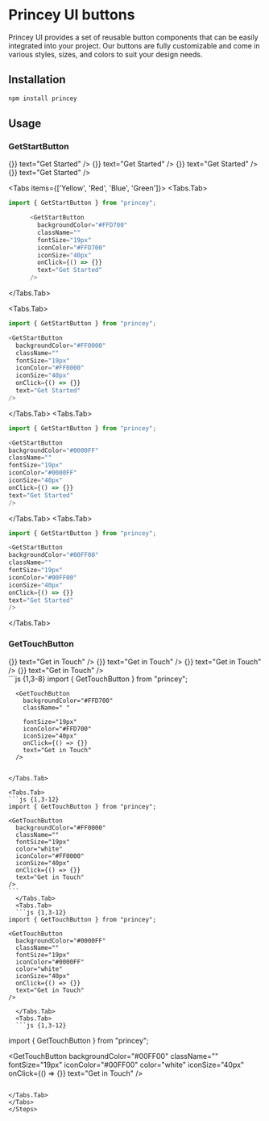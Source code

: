 
# Princey UI buttons

Princey UI provides a set of reusable button components that can be easily integrated into your project. Our buttons are fully customizable and come in various styles, sizes, and colors to suit your design needs.

## Installation

```sh npm2yarn
npm install princey
```

## Usage

<Steps>

### GetStartButton

<div className="flex flex-wrap py-10 gap-3 justify-center">
  <GetStartButton
    backgroundColor="#FFD700"
    className=""
    fontSize="19px"
    iconColor="#FFD700"
    iconSize="40px"
    onClick={() => {}}
    text="Get Started"
  />
  <GetStartButton
    backgroundColor="#FF0000"
    className=""
    fontSize="19px"
    iconColor="#FF0000"
    iconSize="40px"
    onClick={() => {}}
    text="Get Started"
  />
  <GetStartButton
    backgroundColor="#0000FF"
    className=""
    fontSize="19px"
    iconColor="#0000FF"
    iconSize="40px"
    onClick={() => {}}
    text="Get Started"
  />
  <GetStartButton
    backgroundColor="#00FF00"
    className=""
    fontSize="19px"
    iconColor="#00FF00"
    iconSize="40px"
    onClick={() => {}}
    text="Get Started"
  />
</div>

<Tabs items={['Yellow', 'Red', 'Blue', 'Green']}>
  <Tabs.Tab>
```js {1,3-11}
import { GetStartButton } from "princey";

      <GetStartButton
        backgroundColor="#FFD700"
        className=""
        fontSize="19px"
        iconColor="#FFD700"
        iconSize="40px"
        onClick={() => {}}
        text="Get Started"
      />

````
</Tabs.Tab>

<Tabs.Tab>
```js {1,3-11}
import { GetStartButton } from "princey";

<GetStartButton
  backgroundColor="#FF0000"
  className=""
  fontSize="19px"
  iconColor="#FF0000"
  iconSize="40px"
  onClick={() => {}}
  text="Get Started"
/>
```
  </Tabs.Tab>
  <Tabs.Tab>
  ```js {1,3-11}
import { GetStartButton } from "princey";

<GetStartButton
  backgroundColor="#0000FF"
  className=""
  fontSize="19px"
  iconColor="#0000FF"
  iconSize="40px"
  onClick={() => {}}
  text="Get Started"
/>
```


  </Tabs.Tab>
  <Tabs.Tab>
  ```js {1,3-11}
import { GetStartButton } from "princey";

<GetStartButton
  backgroundColor="#00FF00"
  className=""
  fontSize="19px"
  iconColor="#00FF00"
  iconSize="40px"
  onClick={() => {}}
  text="Get Started"
/>
```
</Tabs.Tab>
</Tabs>

### GetTouchButton
<div className="flex flex-wrap py-10 gap-3 justify-center">
    <GetTouchButton
        backgroundColor="#FFD700"
        className=" dark:text-white text-gray-900"
        color=""
        fontSize="19px"
        iconColor="#FFD700"
        iconSize="40px"
        onClick={() => {}}
        text="Get in Touch"
    />
    <GetTouchButton
        backgroundColor="#FF0000"
        className="dark:text-white text-gray-900"
        fontSize="19px"
        color=""
        iconColor="#FF0000"
        iconSize="40px"
        onClick={() => {}}
        text="Get in Touch"
    />
    <GetTouchButton
        backgroundColor="#0000FF"
        className="dark:text-white text-gray-900"
        fontSize="19px"
        iconColor="#0000FF"
        color=""
        iconSize="40px"
        onClick={() => {}}
        text="Get in Touch"
    />
    <GetTouchButton
        backgroundColor="#00FF00"
        className="dark:text-white text-gray-900"
        fontSize="19px"
        iconColor="#00FF00"
        color=""
        iconSize="40px"
        onClick={() => {}}
        text="Get in Touch"
    />
</div>
<Tabs items={['Yellow', 'Red', 'Blue', 'Green']}>
  <Tabs.Tab>
```js {1,3-8}
import { GetTouchButton } from "princey";

      <GetTouchButton
        backgroundColor="#FFD700"
        className=" "

        fontSize="19px"
        iconColor="#FFD700"
        iconSize="40px"
        onClick={() => {}}
        text="Get in Touch"
      />

````

</Tabs.Tab>

<Tabs.Tab>
```js {1,3-12}
import { GetTouchButton } from "princey";

<GetTouchButton
  backgroundColor="#FF0000"
  className=""
  fontSize="19px"
  color="white"
  iconColor="#FF0000"
  iconSize="40px"
  onClick={() => {}}
  text="Get in Touch"
/>
```
  </Tabs.Tab>
  <Tabs.Tab>
  ```js {1,3-12}
import { GetTouchButton } from "princey";

<GetTouchButton
  backgroundColor="#0000FF"
  className=""
  fontSize="19px"
  iconColor="#0000FF"
  color="white"
  iconSize="40px"
  onClick={() => {}}
  text="Get in Touch"
/>

````

      </Tabs.Tab>
      <Tabs.Tab>
      ```js {1,3-12}
import { GetTouchButton } from "princey";

<GetTouchButton
  backgroundColor="#00FF00"
  className=""
  fontSize="19px"
  iconColor="#00FF00"
  color="white"
  iconSize="40px"
  onClick={() => {}}
  text="Get in Touch"
/>
````

</Tabs.Tab>
</Tabs>
</Steps>
